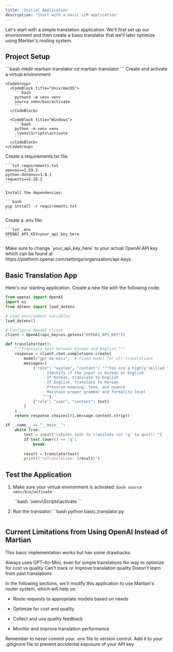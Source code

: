 ```yaml
---
title: 'Initial Application'
description: 'Start with a basic LLM application'
---
```


Let's start with a simple translation application. We'll first set up our environment and then create a basic translator that we'll later optimize using Martian's routing system.

## Project Setup

<Steps>
  <Step title="Create Project Directory">
    ```bash
    mkdir martian-translator
    cd martian-translator
    ```
  </Step>

  <Step title="Create Virtual Environment">
    Create and activate a virtual environment:

    <CodeGroup>
      <CodeBlock title="Unix/macOS">
        ```bash
        python3 -m venv venv
        source venv/bin/activate
        ```
      </CodeBlock>

      <CodeBlock title="Windows">
        ```bash
        python -m venv venv
        .\venv\Scripts\activate
        ```
      </CodeBlock>
    </CodeGroup>
  </Step>

  <Step title="Install Dependencies">
    Create a requirements.txt file:

    ```txt requirements.txt
    openai==1.59.3
    python-dotenv==1.0.1
    requests==2.28.2
    ```

    Install the dependencies:

    ```bash
    pip install -r requirements.txt
    ```
  </Step>

  <Step title="Set Up Environment Variables">
    Create a .env file:

    ```txt .env
    OPENAI_API_KEY=your_api_key_here
    ```
  </Step>
</Steps>

<Note>
  Make sure to change `your_api_key_here` to your actual OpenAI API key which can be found at https://platform.openai.com/settings/organization/api-keys.
</Note>

## Basic Translation App

Here's our starting application. Create a new file with the following code:

```python app.py
from openai import OpenAI
import os
from dotenv import load_dotenv

# Load environment variables
load_dotenv()

# Configure OpenAI client
client = OpenAI(api_key=os.getenv("OPENAI_API_KEY"))

def translate(text):
    """Translate text between Korean and English."""
    response = client.chat.completions.create(
        model="gpt-4o-mini",  # Fixed model for all translations
        messages=[
            {"role": "system", "content": """You are a highly skilled translator with expertise in many languages. Your task is to:
                - Identify if the input is Korean or English
                - If Korean, translate to English
                - If English, translate to Korean
                - Preserve meaning, tone, and nuance
                - Maintain proper grammar and formality level
                """},
            {"role": "user", "content": text}
        ]
    )
    return response.choices[0].message.content.strip()

if __name__ == "__main__":
    while True:
        text = input("\nEnter text to translate (or 'q' to quit): ")
        if text.lower() == 'q':
            break
            
        result = translate(text)
        print(f"\nTranslation: {result}")
```

## Test the Application

1. Make sure your virtual environment is activated:<CodeGroup>
     <CodeBlock title="Unix/macOS">
       ```bash
       source venv/bin/activate
       ```
     </CodeBlock>

     <CodeBlock title="Windows">
       ```bash
       .\venv\Scripts\activate
       ```
     </CodeBlock>
   </CodeGroup>

2. Run the translator:```bash
   python basic_translator.py
   ```

## Current Limitations from Using OpenAI Instead of Martian

This basic implementation works but has some drawbacks:

<CardGroup cols={2}>
  <Card title="Fixed Model" icon="lock">
    Always uses GPT-4o-Mini, even for simple translations
  </Card>

  <Card title="Cost Inefficient" icon="money-bill">
    No way to optimize for cost vs quality
  </Card>

  <Card title="No Quality Metrics" icon="chart-line">
    Can't track or improve translation quality
  </Card>

  <Card title="No Feedback Loop" icon="rotate">
    Doesn't learn from past translations
  </Card>
</CardGroup>

In the following sections, we'll modify this application to use Martian's router system, which will help us:

* Route requests to appropriate models based on needs

* Optimize for cost and quality

* Collect and use quality feedback

* Monitor and improve translation performance

<Note>
  Remember to never commit your .env file to version control. Add it to your .gitignore file to prevent accidental exposure of your API key.
</Note>